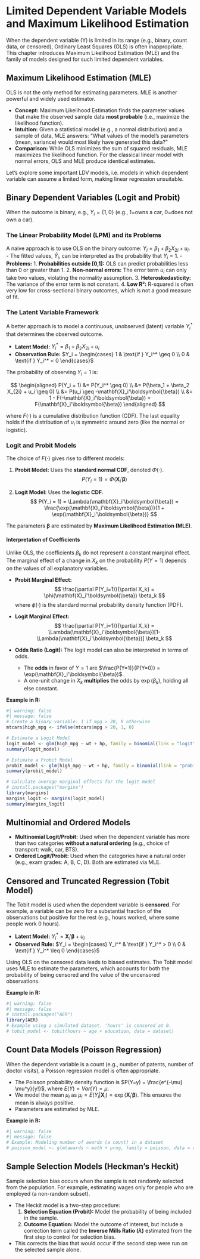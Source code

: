 # Limited Dependent Variable Models and Maximum Likelihood Estimation

When the dependent variable (Y) is limited in its range (e.g., binary, count data, or censored), Ordinary Least Squares (OLS) is often inappropriate. This chapter introduces Maximum Likelihood Estimation (MLE) and the family of models designed for such limited dependent variables.

## Maximum Likelihood Estimation (MLE)

OLS is not the only method for estimating parameters. MLE is another powerful and widely used estimator.

-   **Concept:** Maximum Likelihood Estimation finds the parameter values that make the observed sample data **most probable** (i.e., maximize the likelihood function).
-   **Intuition:** Given a statistical model (e.g., a normal distribution) and a sample of data, MLE answers: "What values of the model's parameters (mean, variance) would most likely have generated this data?"
-   **Comparison:** While OLS minimizes the sum of squared residuals, MLE maximizes the likelihood function. For the classical linear model with normal errors, OLS and MLE produce identical estimates.

Let's explore some important LDV models, i.e. models in which dependent variable can assume a limited form, making linear regression unsuitable.

## Binary Dependent Variables (Logit and Probit)

When the outcome is binary, e.g., $Y_i = \{1, 0\}$ (e.g., 1=owns a car, 0=does not own a car).

### The Linear Probability Model (LPM) and its Problems

A naive approach is to use OLS on the binary outcome: $Y_i = \beta_1 + \beta_2 X_{2i} + u_i$.
- The fitted values, $\hat{Y}_i$, can be interpreted as the probability that $Y_i=1$.
- **Problems:**
    1.  **Probabilities outside [0,1]:** OLS can predict probabilities less than 0 or greater than 1.
    2.  **Non-normal errors:** The error term $u_i$ can only take two values, violating the normality assumption.
    3.  **Heteroskedasticity:** The variance of the error term is not constant.
    4.  **Low R²:** R-squared is often very low for cross-sectional binary outcomes, which is not a good measure of fit.

### The Latent Variable Framework

A better approach is to model a continuous, unobserved (latent) variable $Y_i^*$ that determines the observed outcome.

- **Latent Model:** $Y_i^* = \beta_1 + \beta_2 X_{2i} + u_i$
- **Observation Rule:**
    $Y_i = \begin{cases} 1 & \text{if } Y_i^* \geq 0 \\ 0 & \text{if } Y_i^* < 0 \end{cases}$

The probability of observing $Y_i=1$ is:

$$
\begin{aligned}
P(Y_i = 1) &= P(Y_i^* \geq 0) \\
&= P(\beta_1 + \beta_2 X_{2i} + u_i \geq 0) \\
&= P(u_i \geq -\mathbf{X}_i'\boldsymbol{\beta}) \\
&= 1 - F(-\mathbf{X}_i'\boldsymbol{\beta}) = F(\mathbf{X}_i'\boldsymbol{\beta})
\end{aligned}
$$

where $F(\cdot)$ is a cumulative distribution function (CDF). The last equality holds if the distribution of $u_i$ is symmetric around zero (like the normal or logistic).

### Logit and Probit Models

The choice of $F(\cdot)$ gives rise to different models:

1.  **Probit Model:** Uses the **standard normal CDF**, denoted $\Phi(\cdot)$.
    $$
    P(Y_i = 1) = \Phi(\mathbf{X}_i'\boldsymbol{\beta})
    $$

2.  **Logit Model:** Uses the **logistic CDF**.
    $$
    P(Y_i = 1) = \Lambda(\mathbf{X}_i'\boldsymbol{\beta}) = \frac{\exp(\mathbf{X}_i'\boldsymbol{\beta})}{1 + \exp(\mathbf{X}_i'\boldsymbol{\beta})}
    $$

The parameters $\boldsymbol{\beta}$ are estimated by **Maximum Likelihood Estimation (MLE)**.

#### Interpretation of Coefficients

Unlike OLS, the coefficients $\beta_k$ do not represent a constant marginal effect. The marginal effect of a change in $X_k$ on the probability $P(Y=1)$ depends on the values of all explanatory variables.

-   **Probit Marginal Effect:**
    $$
    \frac{\partial P(Y_i=1)}{\partial X_k} = \phi(\mathbf{X}_i'\boldsymbol{\beta}) \beta_k
    $$
    where $\phi(\cdot)$ is the standard normal probability density function (PDF).

-   **Logit Marginal Effect:**
    $$
    \frac{\partial P(Y_i=1)}{\partial X_k} = \Lambda(\mathbf{X}_i'\boldsymbol{\beta})[1-\Lambda(\mathbf{X}_i'\boldsymbol{\beta})] \beta_k
    $$

-   **Odds Ratio (Logit):** The logit model can also be interpreted in terms of odds.
    -   The **odds** in favor of $Y=1$ are $\frac{P(Y=1)}{P(Y=0)} = \exp(\mathbf{X}_i'\boldsymbol{\beta})$.
    -   A one-unit change in $X_k$ **multiplies** the odds by $\exp(\beta_k)$, holding all else constant.

**Example in R:**
```r
#| warning: false
#| message: false
# Create a binary variable: 1 if mpg > 20, 0 otherwise
mtcars$high_mpg <- ifelse(mtcars$mpg > 20, 1, 0)

# Estimate a Logit Model
logit_model <- glm(high_mpg ~ wt + hp, family = binomial(link = "logit"), data = mtcars)
summary(logit_model)

# Estimate a Probit Model
probit_model <- glm(high_mpg ~ wt + hp, family = binomial(link = "probit"), data = mtcars)
summary(probit_model)

# Calculate average marginal effects for the logit model
# install.packages("margins")
library(margins)
margins_logit <- margins(logit_model)
summary(margins_logit)
```

## Multinomial and Ordered Models

-   **Multinomial Logit/Probit:** Used when the dependent variable has more than two categories **without a natural ordering** (e.g., choice of transport: walk, car, BTS).
-   **Ordered Logit/Probit:** Used when the categories have a natural order (e.g., exam grades: A, B, C, D). Both are estimated via MLE.

## Censored and Truncated Regression (Tobit Model)

The Tobit model is used when the dependent variable is **censored**. For example, a variable can be zero for a substantial fraction of the observations but positive for the rest (e.g., hours worked, where some people work 0 hours).

-   **Latent Model:** $Y_i^* = \mathbf{X}_i'\boldsymbol{\beta} + u_i$
-   **Observed Rule:** $Y_i = \begin{cases} Y_i^* & \text{if } Y_i^* > 0 \\ 0 & \text{if } Y_i^* \leq 0 \end{cases}$

Using OLS on the censored data leads to biased estimates. The Tobit model uses MLE to estimate the parameters, which accounts for both the probability of being censored and the value of the uncensored observations.

**Example in R:**
```r
#| warning: false
#| message: false
# install.packages("AER")
library(AER)
# Example using a simulated dataset. 'hours' is censored at 0.
# tobit_model <- tobit(hours ~ age + education, data = dataset)
```

## Count Data Models (Poisson Regression)

When the dependent variable is a count (e.g., number of patents, number of doctor visits), a Poisson regression model is often appropriate.

-   The Poisson probability density function is $P(Y=y) = \frac{e^{-\mu} \mu^y}{y!}$, where $E(Y) = Var(Y) = \mu$.
-   We model the mean $\mu_i$ as $\mu_i = E(Y_i | \mathbf{X}_i) = \exp(\mathbf{X}_i'\boldsymbol{\beta})$. This ensures the mean is always positive.
-   Parameters are estimated by MLE.

**Example in R:**
```r
#| warning: false
#| message: false
# Example: Modeling number of awards (a count) in a dataset
# poisson_model <- glm(awards ~ math + prog, family = poisson, data = data)
```

## Sample Selection Models (Heckman's Heckit)

Sample selection bias occurs when the sample is not randomly selected from the population. For example, estimating wages only for people who are employed (a non-random subset).

-   The Heckit model is a two-step procedure:
    1.  **Selection Equation (Probit):** Model the probability of being included in the sample.
    2.  **Outcome Equation:** Model the outcome of interest, but include a correction term called the **Inverse Mills Ratio ($\lambda$)** estimated from the first step to control for selection bias.
-   This corrects the bias that would occur if the second step were run on the selected sample alone.

